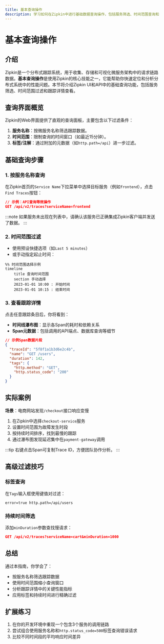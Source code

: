 ```yaml
---
title: 基本查询操作
description: 学习如何在Zipkin中进行基础数据查询操作，包括服务筛选、时间范围查询和跟踪详情查看。
---
```


# 基本查询操作

## 介绍

Zipkin是一个分布式跟踪系统，用于收集、存储和可视化微服务架构中的请求链路数据。**基本查询操作**是使用Zipkin的核心技能之一，它能帮助你快速定位和分析分布式系统中的性能问题。本节将介绍Zipkin UI和API中的基础查询功能，包括服务筛选、时间范围过滤和跟踪详情查看。

## 查询界面概览

Zipkin的Web界面提供了直观的查询面板，主要包含以下过滤条件：

1. **服务名称**：按微服务名称筛选跟踪数据。
2. **时间范围**：限制查询的时间窗口（如最近15分钟）。
3. **标签/注解**：通过附加的元数据（如`http.path=/api`）进一步过滤。

## 基础查询步骤

### 1. 按服务名称查询
在Zipkin首页的`Service Name`下拉菜单中选择目标服务（例如`frontend`），点击`Find Traces`按钮：

```json
// 示例：API查询等效操作
GET /api/v2/traces?serviceName=frontend
```

:::note
如果服务未出现在列表中，请确认该服务已正确集成Zipkin客户端并发送了数据。
:::

### 2. 时间范围过滤
- 使用预设快捷选项（如`Last 5 minutes`）
- 或手动指定起止时间：

```mermaid
%% 时间范围选择示例
timeline
    title 查询时间范围
    section 手动选择
    2023-01-01 10:00 : 开始时间
    2023-01-01 10:15 : 结束时间
```

### 3. 查看跟踪详情
点击任意跟踪条目后，你将看到：
- **时间线瀑布图**：显示各Span的耗时和依赖关系
- **Span元数据**：包括调用的API端点、数据库查询等细节

```json
// 示例Span数据片段
{
  "traceId": "5f8f1a1b3d6e2c4b",
  "name": "GET /users",
  "duration": 142,
  "tags": {
    "http.method": "GET",
    "http.status_code": "200"
  }
}
```

## 实际案例

**场景**：电商网站发现`/checkout`接口响应变慢<br />

1. 在Zipkin中选择`checkout-service`服务
2. 设置时间范围为故障发生时段
3. 按持续时间排序，找到最慢的跟踪
4. 通过瀑布图发现延迟集中在`payment-gateway`调用

:::tip
右键点击Span可复制Trace ID，方便团队协作分析。
:::

## 高级过滤技巧

### 标签查询
在`Tags`输入框使用键值对过滤：
```
error=true http.path=/api/users
```

### 持续时间筛选
添加`minDuration`参数查找慢请求：
```json
GET /api/v2/traces?serviceName=cart&minDuration=1000
```

## 总结

通过本指南，你学会了：
- 按服务名称筛选跟踪数据
- 使用时间范围缩小查询窗口
- 分析跟踪详情中的关键性能指标
- 应用标签和持续时间进行精确过滤

## 扩展练习

1. 在你的开发环境中重现一个包含3个服务的调用链路
2. 尝试组合使用服务名称和`http.status_code=500`标签查询错误请求
3. 比较不同时间段的平均响应时间差异
